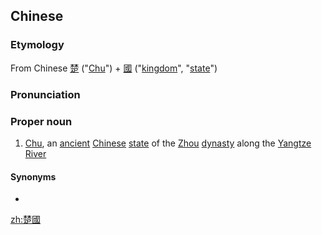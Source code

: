==Chinese==
{{zh-forms|s=楚国}}

===Etymology===
From Chinese [[楚]] ("[[Chu]]") + [[國]] ("[[kingdom]]", "[[state]]")

===Pronunciation===
{{zh-pron
|m=Chǔguó
|cat=pn
}}

===Proper noun===
{{zh-proper noun}}

# [[Chu]], an [[ancient]] [[Chinese]] [[state]] of the [[Zhou]] [[dynasty]] along the [[Yangtze]] [[River]]

====Synonyms====
* {{zh-l|荊楚}}

[[zh:楚國]]